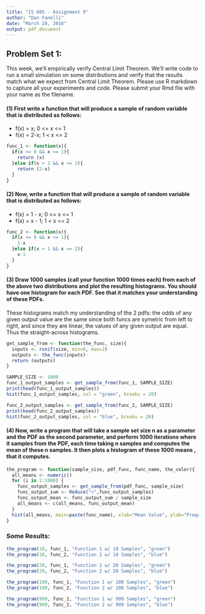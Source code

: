 ```yaml
---
title: "IS 605 - Assignment 9"
author: "Dan Fanelli"
date: "March 28, 2016"
output: pdf_document
---
```

## Problem Set 1:

This week, we'll empirically verify Central Limit Theorem. We'll write code to run a small simulation on some distributions and verify that the results match what we expect from Central Limit Theorem. Please use R markdown to capture all your experiments and code. Please submit your Rmd file with your name as the filename.

#### (1) First write a function that will produce a sample of random variable that is distributed as follows:

* f(x) = x; 0 <= x <= 1
* f(x) = 2-x; 1 < x <= 2

```r
func_1 <- function(x){
  if(x >= 0 && x <= 1){
    return (x)
  }else if(x > 1 && x <= 2){
    return (2-x)
  }
}
```

#### (2) Now, write a function that will produce a sample of random variable that is distributed as follows:

* f(x) = 1 - x; 0 <= x <= 1
* f(x) = x - 1; 1 < x <= 2

```r
func_2 <- function(x){
  if(x >= 0 && x <= 1){
    1-x
  }else if(x > 1 && x <= 2){
    x-1
  }
}
```

#### (3) Draw 1000 samples (call your function 1000 times each) from each of the above two distributions and plot the resulting histograms. You should have one histogram for each PDF. See that it matches your understanding of these PDFs.

These histograms match my understanding of the 2 pdfs: the odds of any given output value are the same since both funcs are symetric from left to right, and since they are linear, the values of any given output are equal.  Thus the straight-across histograms.

```r
get_sample_from <- function(the_func, size){
  inputs <- runif(size, min=0, max=2)
  outputs <- the_func(inputs)
  return (outputs)
}

SAMPLE_SIZE <- 1000
func_1_output_samples <- get_sample_from(func_1, SAMPLE_SIZE)
print(head(func_1_output_samples))
hist(func_1_output_samples, col = "green", breaks = 20)

func_2_output_samples <- get_sample_from(func_2, SAMPLE_SIZE)
print(head(func_2_output_samples))
hist(func_2_output_samples, col = "blue", breaks = 20)
```

#### (4) Now, write a program that will take a sample set size n as a parameter and the PDF as the second parameter, and perform 1000 iterations where it samples from the PDF, each time taking n samples and computes the mean of these n samples. It then plots a histogram of these 1000 means , that it computes.

```r
the_program <- function(sample_size, pdf_func, func_name, the_color){
  all_means <- numeric()
  for (i in 1:1000) {
    func_output_samples <- get_sample_from(pdf_func, sample_size)
    func_output_sum <- Reduce("+",func_output_samples)
    func_output_mean <- func_output_sum / sample_size
    all_means <- c(all_means, func_output_mean)
  }
  hist(all_means, main=paste(func_name), xlab="Mean Value", ylab="Frequency of Mean Value", col=paste(the_color), breaks=20)
}
```

### Some Results:

```r
the_program(10, func_1, "Function 1 w/ 10 Samples", "green")
the_program(10, func_2, "Function 2 w/ 10 Samples", "blue")

the_program(20, func_1, "Function 1 w/ 20 Samples", "green")
the_program(20, func_2, "Function 2 w/ 20 Samples", "blue")

the_program(100, func_1, "Function 1 w/ 100 Samples", "green")
the_program(100, func_2, "Function 2 w/ 100 Samples", "blue")

the_program(999, func_1, "Function 1 w/ 999 Samples", "green")
the_program(999, func_2, "Function 2 w/ 999 Samples", "blue")

```


